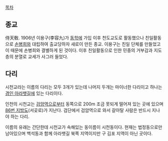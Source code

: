 [[목차]]

== 종교 ==
侍天敎. 1906년 이용구(李容九)가 [[동학]]에 가입 이후 천도교도로 활동했으나 친일활동으로 [[손병희]]와 대립하여 출교당하자 새로이 만든 종교. 이용구는 친일 단체를 만들었고 이 때문에 손병희와 결별하게 된 것이다. 이후 친일활동으로 인한 민중의 거부감과 지도층의 분열로 교세가 사그러 들었다. 

== 다리 ==
시천교라는 이름의 다리는 모두 3개가 있는데 나머지 두개는 마이너한 다리이고 하나는 [[경인 아라뱃길]]에 있는 다리이다.

인천의 시천교는 [[검암역]]으로부터 동쪽으로 200m 조금 못되게 떨어져 있는 곳에 있으며 [[86번 지방도]](서곶로)가 지난다. 검단에서 검암역으로 와서 갈아탈 사람은 반드시 지나야 하는 다리. 

이름의 유래는 간단한데 시천교가 속해있는 동이름이 시천동이다. 현재는 법정동으로만 남아있으며 백석동과 함께 아라뱃길 북쪽 지역이지만 구 김포 지역이 아닌 곳이다. 
